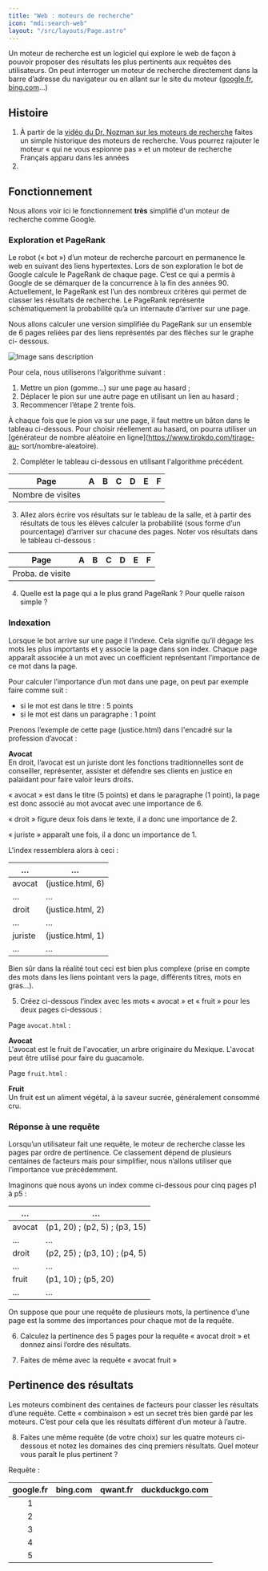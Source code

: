 ```yaml
---
title: "Web : moteurs de recherche"
icon: "mdi:search-web"
layout: "/src/layouts/Page.astro"
---
```


Un moteur de recherche est un logiciel qui explore le web de façon à pouvoir
proposer des résultats les plus pertinents aux requêtes des utilisateurs. On
peut interroger un moteur de recherche directement dans la barre d’adresse du
navigateur ou en allant sur le site du moteur ([google.fr](https://google.fr),
[bing.com](https://bing.com)…)

## Histoire

1. À partir de la [vidéo du Dr. Nozman sur les moteurs de
recherche](https://www.youtube.com/watch?v=0A5fQER40Wg) faites un simple
historique des moteurs de recherche. Vous pourrez rajouter le moteur « qui ne
vous espionne pas » et un moteur de recherche Français apparu dans les années
2010.

## Fonctionnement

Nous allons voir ici le fonctionnement **très** simplifié d'un moteur de
recherche comme Google.

### Exploration et PageRank

Le robot (« bot ») d’un moteur de recherche parcourt en permanence le web en
suivant des liens hypertextes. Lors de son exploration le bot de Google
calcule le PageRank de chaque page. C’est ce qui a permis à Google de se
démarquer de la concurrence à la fin des années 90. Actuellement, le PageRank
est l’un des nombreux critères qui permet de classer les résultats de
recherche. Le PageRank représente schématiquement la probabilité qu’a un
internaute d’arriver sur une page.

Nous allons calculer une version simplifiée du PageRank sur un ensemble de 6
pages reliées par des liens représentés par des flèches sur le graphe ci-
dessous.

![Image sans description](/cours/graphe.png)

Pour cela, nous utiliserons l’algorithme suivant :

  1. Mettre un pion (gomme…) sur une page au hasard ;
  2. Déplacer le pion sur une autre page en utilisant un lien au hasard ;
  3. Recommencer l’étape 2 trente fois.

À chaque fois que le pion va sur une page, il faut mettre un bâton dans le
tableau ci-dessous. Pour choisir réellement au hasard, on pourra utiliser un
[générateur de nombre aléatoire en ligne](https://www.tirokdo.com/tirage-au-
sort/nombre-aleatoire).

2. Compléter le tableau ci-dessous en utilisant l'algorithme précédent.

Page | A | B | C | D | E | F  
---|---|---|---|---|---|---  
Nombre de visites |  |  |  |  |  |   
  
3. Allez alors écrire vos résultats sur le tableau de la salle, et à
partir des résultats de tous les élèves calculer la probabilité (sous forme
d’un pourcentage) d’arriver sur chacune des pages. Noter vos résultats dans le
tableau ci-dessous :

Page | A | B | C | D | E | F  
---|---|---|---|---|---|---  
Proba. de visite |  |  |  |  |  |   
  
4. Quelle est la page qui a le plus grand PageRank ? Pour quelle raison
simple ?

### Indexation

Lorsque le bot arrive sur une page il l’indexe. Cela signifie qu’il dégage les
mots les plus importants et y associe la page dans son index. Chaque page
apparaît associée à un mot avec un coefficient représentant l’importance de ce
mot dans la page.

Pour calculer l’importance d’un mot dans une page, on peut par exemple faire
comme suit :

  - si le mot est dans le titre : 5 points
  - si le mot est dans un paragraphe : 1 point

Prenons l’exemple de cette page (justice.html) dans l'encadré sur la
profession d’avocat :

**Avocat**  
En droit, l’avocat est un juriste dont les fonctions traditionnelles sont de
conseiller, représenter, assister et défendre ses clients en justice en
palaidant pour faire valoir leurs droits.

« avocat » est dans le titre (5 points) et dans le paragraphe (1 point), la
page est donc associé au mot avocat avec une importance de 6.

« droit » figure deux fois dans le texte, il a donc une importance de 2.

« juriste » apparaît une fois, il a donc un importance de 1.

L'index ressemblera alors à ceci :

… | …  
---|---  
avocat | (justice.html, 6)  
… | …  
droit | (justice.html, 2)  
… | …  
juriste | (justice.html, 1)  
… | …  
  
Bien sûr dans la réalité tout ceci est bien plus complexe (prise en compte des
mots dans les liens pointant vers la page, différents titres, mots en gras…).

5. Créez ci-dessous l’index avec les mots « avocat » et « fruit » pour les
deux pages ci-dessous :

Page `avocat.html` :

**Avocat**  
L'avocat est le fruit de l'avocatier, un arbre originaire du Mexique. L'avocat
peut être utilisé pour faire du guacamole.

Page `fruit.html` :

**Fruit**  
Un fruit est un aliment végétal, à la saveur sucrée, généralement consommé
cru.

### Réponse à une requête

Lorsqu’un utilisateur fait une requête, le moteur de recherche classe les
pages par ordre de pertinence. Ce classement dépend de plusieurs centaines de
facteurs mais pour simplifier, nous n’allons utiliser que l’importance vue
précédemment.

Imaginons que nous ayons un index comme ci-dessous pour cinq pages p1 à p5 :

… | …  
---|---  
avocat | (p1, 20) ; (p2, 5) ; (p3, 15)  
… | …  
droit | (p2, 25) ; (p3, 10) ; (p4, 5)  
… | …  
fruit | (p1, 10) ; (p5, 20)  
… | …  
  
On suppose que pour une requête de plusieurs mots, la pertinence d’une page
est la somme des importances pour chaque mot de la requête.

6. Calculez la pertinence des 5 pages pour la requête « avocat droit » et
donnez ainsi l’ordre des résultats.

7. Faites de même avec la requête « avocat fruit »

## Pertinence des résultats

Les moteurs combinent des centaines de facteurs pour classer les résultats
d’une requête. Cette « combinaison » est un secret très bien gardé par les
moteurs. C’est pour cela que les résultats diffèrent d’un moteur à l’autre.

8. Faites une même requête (de votre choix) sur les quatre moteurs ci-
dessous et notez les domaines des cinq premiers résultats. Quel moteur vous
paraît le plus pertinent ?

Requête :

| google.fr | bing.com | qwant.fr | duckduckgo.com |
| :-------: | -------- | -------- | -------------- |
| 1         |          |          |                |
| 2         |          |          |                |
| 3         |          |          |                |
| 4         |          |          |                |
| 5         |          |          |                |
